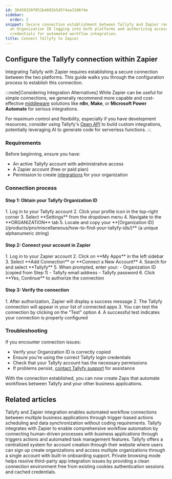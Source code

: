 ```yaml
---
id: 36459158f051b4692b5d5f4aa3106f4e
sidebar:
  order: 2
snippet: Secure connection establishment between Tallyfy and Zapier requires obtaining
  an Organization ID logging into both platforms and authorizing access through proper
  credentials for automated workflow integration.
title: Connect Tallyfy to Zapier
---
```



## Configure the Tallyfy connection within Zapier

Integrating Tallyfy with Zapier requires establishing a secure connection between the two platforms. This guide walks you through the configuration process to establish this connection.

:::note[Considering Integration Alternatives]
While Zapier can be useful for simple connections, we generally recommend more capable and cost-effective [middleware](/products/pro/integrations/middleware/) solutions like **n8n**, **Make**, or **Microsoft Power Automate** for serious integrations.

For maximum control and flexibility, especially if you have development resources, consider using Tallyfy's [Open API](/products/pro/integrations/open-api/) to build custom integrations, potentially leveraging AI to generate code for serverless functions.
:::

### Requirements

Before beginning, ensure you have:

- An active Tallyfy account with administrative access
- A Zapier account (free or paid plan)
- Permission to create [integrations](/products/pro/integrations/) for your organization

### Connection process

#### Step 1: Obtain your Tallyfy Organization ID

<Steps>
1. Log in to your Tallyfy account
2. Click your profile icon in the top-right corner
3. Select **Settings** from the dropdown menu
4. Navigate to the **ORGANIZATION** tab
5. Locate and copy your **[Organization ID](/products/pro/miscellaneous/how-to-find-your-tallyfy-ids/)** (a unique alphanumeric string)
</Steps>

#### Step 2: Connect your account in Zapier

<Steps>
1. Log in to your Zapier account
2. Click on **My Apps** in the left sidebar
3. Select **Add Connection** or **Connect a New Account**
4. Search for and select **Tallyfy**
5. When prompted, enter your:
   - Organization ID (copied from Step 1)
   - Tallyfy email address
   - Tallyfy password
6. Click **Yes, Continue** to authorize the connection
</Steps>

#### Step 3: Verify the connection

<Steps>
1. After authorization, Zapier will display a success message
2. The Tallyfy connection will appear in your list of connected apps
3. You can test the connection by clicking on the "Test" option
4. A successful test indicates your connection is properly configured
</Steps>

### Troubleshooting

If you encounter connection issues:

- Verify your Organization ID is correctly copied
- Ensure you're using the correct Tallyfy login credentials
- Check that your Tallyfy account has the necessary permissions
- If problems persist, [contact Tallyfy support](/products/pro/miscellaneous/support/how-can-i-contact-tallyfys-support-team/) for assistance

With the connection established, you can now create Zaps that automate workflows between Tallyfy and your other business applications.


## Related articles
<CardGrid>
<LinkTitleCard header="<b>Middleware > Zapier</b>" href="/products/pro/integrations/middleware/zapier/" > Tallyfy and Zapier integration enables automated workflow connections between multiple business applications through trigger-based actions scheduling and data synchronization without coding requirements. </LinkTitleCard>
<LinkTitleCard header="<b>Zapier > Tallyfy & Zapier</b>" href="/products/pro/integrations/middleware/zapier/how-can-i-improve-task-management-with-tallyfy/" > Tallyfy integrates with Zapier to enable comprehensive workflow automation by connecting human-driven processes with business applications through triggers actions and automated task management features. </LinkTitleCard>
<LinkTitleCard header="<b>Tutorials > Create an organization</b>" href="/products/pro/tutorials/how-can-i-create-a-new-tallyfy-account/" > Tallyfy offers a centralized system for account creation through their website where users can sign up create organizations and access multiple organizations through a single account with built-in onboarding support. </LinkTitleCard>
<LinkTitleCard header="<b>Miscellaneous > Connect Tallyfy to other apps using private browsing</b>" href="/products/pro/miscellaneous/how-to-connect-tallyfy-to-other-apps-using-private-browsing/" > Private browsing mode helps resolve third-party app integration issues by providing a clean connection environment free from existing cookies authentication sessions and cached credentials. </LinkTitleCard>
</CardGrid>